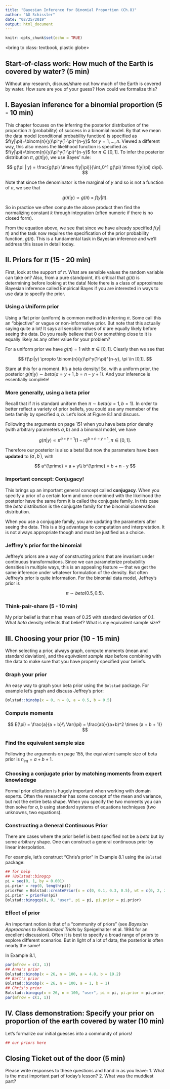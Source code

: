 ```yaml
---
title: "Bayesian Inference for Binomial Proportion (Ch.8)"
author: "AG Schissler"
date: "02/25/2019"
output: html_document
---
```


```r
knitr::opts_chunk$set(echo = TRUE)
```

<bring to class: textbook, plastic globe>


## Start-of-class work: How much of the Earth is covered by water? (5 min)

Without any research, discuss/share out how much of the Earth is covered by water. How sure are you of your guess? How could we formalize this? 

## I. Bayesian inference for a binomial proportion (5 - 10 min)

This chapter focuses on the inferring the posterior distribution of the proportion $\pi$ (probability) of success in a binomial model. By that we mean the data model (conditional probability function) is specified as $f(y|\pi)=\binom{n}{y}\pi^y(1-\pi)^{n-y}$ for $y=1,\ldots,n$. Viewed a different way, this also means the likelihood function is specified as $f(y|\pi)=\binom{n}{y}\pi^y(1-\pi)^{n-y}$ for $\pi \in [0,1]$. To infer the posterior distribution $\pi$, $g(\pi | y)$, we use Bayes' rule:

$$
g(\pi | y) = \frac{g(\pi) \times f(y|\pi)}{\int_0^1 g(\pi) \times f(y|\pi) d\pi}.
$$

Note that since the denominator is the marginal of $y$ and so is not a function of $\pi$, we see that

$$
g(\pi | y) \propto g(\pi) \times f(y|\pi). 
$$

So in practice we often compute the above product then find the normalizing constant $k$ through integration (often numeric if there is no closed form).

From the equation above, we see that since we have already specified $f(y|\pi)$ and the task now requires the specification of the prior probability function, $g(\pi)$. This is a fundamental task in Bayesian inference and we'll address this issue in detail today.

## II. Priors for $\pi$ (15 - 20 min)

First, look at the support of $\pi$. What are sensible values the random variable can take on? Also, from a pure standpoint, it's critical that $g(\pi)$ is determining before looking at the data! Note there is a class of approximate Bayesian inference called Empirical Bayes if you are interested in ways to use data to specify the prior.

### Using a Uniform prior

Using a flat prior (uniform) is common method in inferring $\pi$. Some call this an "objective" or vague or non-informative prior. But note that this actually saying quite a lot! It says all sensible values of $\pi$ are equally likely before seeing the data. Do you really believe that 0 or something close to it is equally likely as any other value for your problem?

For a uniform prior we have $g(\pi) = 1$ with $\pi \in [0,1]$. Clearly then we see that 

$$
f(\pi|y) \propto \binom{n}{y}\pi^y(1-\pi)^{n-y}, \pi \in [0,1].
$$

Stare at this for a moment. It's a beta density! So, with a uniform prior, the posterior $g(\pi|y) \sim beta(a = y + 1, b = n - y + 1)$. And your inference is essentially complete!

### More generally, using a beta prior

Recall that if $\pi$ is standard uniform then $\pi \sim beta(a = 1, b = 1)$. In order to better reflect a variety of prior beliefs, you could use any memeber of the beta family by specified $a,b$. Let's look at Figure 8.1 and discuss.

Following the arguments on page 151 when you have beta prior density (with arbitrary parameters $a,b$) and a binomial model, we have

$$
g(\pi|y) \propto \pi^{a + y - 1} (1-\pi)^{b + n - y - 1}, \pi \in [0,1].
$$

Therefore our posterior is also a beta! But now the parameters have been **updated** to $(a^{\prime}, b^{\prime})$, with

$$
a^{\prime} = a + y\\
b^{\prime} = b + n - y
$$

### Important concept: Conjugacy!

This brings up an important general concept called **conjugacy**. When you specify a prior of a certain form and once combined with the likelihood the posterior have the same form it is called the conjugate family. In this case the *beta* distribution is the conjugate family for the binomial observation distribution. 

When you use a conjugate family, you are updating the parameters after seeing the data. This is a big advantage to computation and interpretation. It is not always appropriate though and must be justified as a choice.

### Jeffrey's prior for the binomial

Jeffrey's priors are a way of constructing priors that are invariant under continuous transformations. Since we can parameterize probability densities in multiple ways, this is an appealing feature --- that we get the same inference under whatever formulation of the density. But often Jeffrey's prior is quite information. For the binomial data model, Jeffrey's prior is

$$
\pi \sim beta(0.5, 0.5).
$$

### Think-pair-share (5 - 10 min)

My prior belief is that $\pi$ has mean of 0.25 with standard deviation of 0.1. What $beta$ density reflects that belief? What is my equivalent sample size?

## III. Choosing your prior (10 - 15 min)

When selecting a prior, always graph, compute moments (mean and standard deviation), and the *equivalent sample size* before combining with the data to make sure that you have properly specified your beliefs.

### Graph your prior

An easy way to graph your beta prior using the `Bolstad` package. For example let's graph and discuss Jeffrey's prior:

```r
Bolstad::binobp(x = 0, n = 0, a = 0.5, b = 0.5)
```

### Compute moments

$$
E(\pi) = \frac{a}{a + b}\\
Var(\pi) = \frac{ab}{(a+b)^2 \times (a + b + 1)} 
$$

### Find the equivalent sample size

Following the arguments on page 155, the equivalent sample size of beta prior is $n_{eq} = a + b + 1$.

### Choosing a conjugate prior by matching moments from expert knowledege

Formal prior elicitation is hugely important when working with domain experts. Often the researcher has some concept of the mean and variance, but not the entire beta shape. When you specify the two moments you can then solve for $a,b$ using standard systems of equations techniques (two unknowns, two equations).

### Constructing a General Continuous Prior

There are cases where the prior belief is best specified not be a $beta$ but by some arbitrary shape. One can construct a general continuous prior by linear interpolation.

For example, let's construct "Chris's prior" in Example 8.1 using the `Bolstad` package:

```r
## for help
## ?Bolstad::binogcp
pi = seq(0, 1, by = 0.001)
pi.prior = rep(0, length(pi))
priorFun = Bolstad::createPrior(x = c(0, 0.1, 0.3, 0.5), wt = c(0, 2, 2, 0))
pi.prior = priorFun(pi)
Bolstad::binogcp(0, 0, "user", pi = pi, pi.prior = pi.prior)
```

### Effect of prior

An important notion is that of a "community of priors" (see *Bayesian Approaches to Randomized Trials* by Speigelhalter et al. 1994 for an excellent discussion). Often it is best to specify a broad range of priors to explore different scenarios. But in light of a lot of data, the posterior is often nearly the same! 

In Example 8.1,

```r
par(mfrow = c(3, 1))
## Anna's prior
Bolstad::binobp(x = 26, n = 100, a = 4.8, b = 19.2)
## Bart's prior
Bolstad::binobp(x = 26, n = 100, a = 1, b = 1)
## Chris's prior
Bolstad::binogcp(x = 26, n = 100, "user", pi = pi, pi.prior = pi.prior)
par(mfrow = c(1, 1))
```

## IV. Class demonstration: Specify your prior on proportion of the earth covered by water (10 min)

Let's formalize our initial guesses into a community of priors!

```r
## our priors here
```

## Closing Ticket out of the door (5 min)

Please write responses to these questions and hand in as you leave:
1. What is the most important part of today's lesson?
2. What was the muddiest part?
